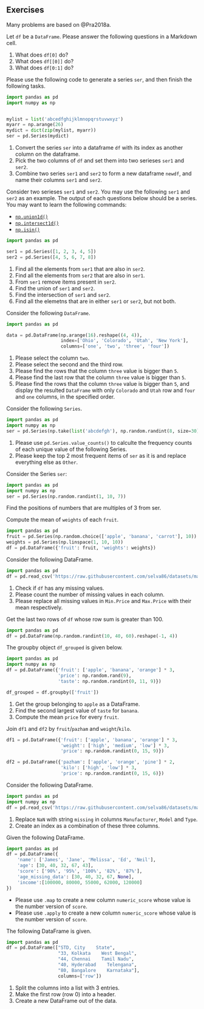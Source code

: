## Exercises
Many problems are based on @Pra2018a.



::: {#exr-}
Let `df` be a `DataFrame`. Please answer the following questions in a Markdown cell.

1. What does `df[0]` do?
2. What does `df[[0]]` do?
3. What does `df[0:1]` do?
:::



::: {#exr-}
Please use the following code to generate a series `ser`, and then finish the following tasks.

```python
import pandas as pd
import numpy as np


mylist = list('abcedfghijklmnopqrstuvwxyz')
myarr = np.arange(26)
mydict = dict(zip(mylist, myarr))
ser = pd.Series(mydict)
```

1. Convert the series `ser` into a dataframe `df` with its index as another column on the dataframe.
2. Pick the two columns of `df` and set them into two serieses `ser1` and `ser2`. 
3. Combine two series `ser1` and `ser2` to form a new dataframe `newdf`, and name their columns `ser1` and `ser2`.
:::




::: {#exr-}
Consider two serieses `ser1` and `ser2`. You may use the following `ser1` and `ser2` as an example. The output of each questions below should be a series. You may want to learn the following commands:

- [`np.union1d()`](https://numpy.org/doc/stable/reference/generated/numpy.union1d.html)
- [`np.intersect1d()`](https://numpy.org/doc/stable/reference/generated/numpy.intersect1d.html)
- [`np.isin()`](https://numpy.org/doc/stable/reference/generated/numpy.isin.html)

```python
import pandas as pd

ser1 = pd.Series([1, 2, 3, 4, 5])
ser2 = pd.Series([4, 5, 6, 7, 8])
```
1. Find all the elements from `ser1` that are also in `ser2`.
2. Find all the elements from `ser2` that are also in `ser1`.
3. From `ser1` remove items present in `ser2`.
4. Find the union of `ser1` and `ser2`.
5. Find the intersection of `ser1` and `ser2`.
6. Find all the elemetns that are in either `ser1` or `ser2`, but not both.
:::



::: {#exr-}
Consider the following `DataFrame`.

```python
import pandas as pd

data = pd.DataFrame(np.arange(16).reshape((4, 4)),
                    index=['Ohio', 'Colorado', 'Utah', 'New York'],
                    columns=['one', 'two', 'three', 'four'])
```

1. Please select the column `two`.
2. Please select the second and the third row.
3. Please find the rows that the column `three` value is bigger than `5`.
4. Please find the last row that the column `three` value is bigger than `5`.
5. Please find the rows that the column `three` value is bigger than `5`, and display the resulted `DataFrame` with only `Colorado` and `Utah` row and `four` and `one` columns, in the specified order.
:::


<!-- 
::: {#exr-}
## Some statistics
Please check the following commands and answer the following questions.

- [`np.percentile()`](https://numpy.org/doc/stable/reference/generated/numpy.percentile.html)

How to get the minimum, 25th percentile, median, 75th, and max of a numeric series? You may use the following Series as an example.

```python
import pandas as pd
ser = pd.Series(np.random.normal(10, 5, 25))
```


::: -->



::: {#exr-}
Consider the following `Series`.


```python
import pandas as pd
import numpy as np
ser = pd.Series(np.take(list('abcdefgh'), np.random.randint(8, size=30)))
```

1. Please use `pd.Series.value_counts()` to calculte the frequency counts of each unique value of the following Series.
2. Please keep the top 2 most frequent items of `ser` as it is and replace everything else as `Other`.
:::

<!-- 
::: {#exr-}
Please keep the top 2 most frequent items of `ser` as it is and replace everything else as `Other`.

```python
import pandas as pd
import numpy as np
ser = pd.Series(np.take(list('abcdefgh'), np.random.randint(8, size=30)))
```
::: -->

<!-- 
::: {#exr-}
Please use `pd.cut` or `pd.qcut` to bin the Series `ser` into 10 equal deciles. You may use the following `ser` as an example.

```python
import pandas as pd
ser = pd.Series(np.random.random(20))
```
::: -->


::: {#exr-}
Consider the Series `ser`:

```python
import pandas as pd
import numpy as np
ser = pd.Series(np.random.randint(1, 10, 7))
```
Find the positions of numbers that are multiples of 3 from ser.
:::






::: {#exr-}
Compute the mean of `weights` of each `fruit`.
```python
import pandas as pd
fruit = pd.Series(np.random.choice(['apple', 'banana', 'carrot'], 10))
weights = pd.Series(np.linspace(1, 10, 10))
df = pd.DataFrame({'fruit': fruit, 'weights': weights})
```
:::


::: {#exr-}
Consider the following DataFrame. 

```python
import pandas as pd
df = pd.read_csv('https://raw.githubusercontent.com/selva86/datasets/master/Cars93_miss.csv')
```

1. Check if `df` has any missing values.
2. Please count the number of missing values in each column.
3. Please replace all missing values in `Min.Price` and `Max.Price` with their mean respectively.

<!-- 3. In the original DataFrame, please replace the missing values in `Min.Price` with the column's mean and those in `Max.Price` with the column's median. -->
:::




<!-- 
::: {#exr-}
Replace the spaces in `my_str = 'dbc deb abed gade'` with the least frequent character.
::: -->
<!-- 

::: {#exr-}
Suppress scientific notations like `e-03` in `df` and print up to 4 numbers after decimal.

```python
import pandas as pd
import numpy as np
df = pd.DataFrame(np.random.random(4)**10, columns=['random'])
df
```

::: -->

<!-- 
::: {#exr-}
Format the values in column `random` of `df` as percentages.

```python
import pandas as pd
import numpy as np
df = pd.DataFrame(np.random.random(4), columns=['random'])
df
```

::: -->

<!-- 
::: {#exr-splitacolumnofadf}
`table3` can be downloaded from [here](assests/datasets/table3.csv). Please use the following code to get the `DataFrame`.

```python
import pandas as pd
table3 = pd.read_csv('assests/datasets/table3.csv', index_col='Unnamed: 0')
table3['newrate'] = table3['rate'].str.split('/')
```
Please read cases and populations from the column `newrate` and write them into columns to make the original `table3` tidy.
::: -->


::: {#exr-}
Get the last two rows of `df` whose row sum is greater than 100.

```python
import pandas as pd
df = pd.DataFrame(np.random.randint(10, 40, 60).reshape(-1, 4))
```
:::



::: {#exr-}
The groupby object `df_grouped` is given below.
```python
import pandas as pd
import numpy as np
df = pd.DataFrame({'fruit': ['apple', 'banana', 'orange'] * 3,
                   'price': np.random.rand(9),
                   'taste': np.random.randint(0, 11, 9)})

df_grouped = df.groupby(['fruit'])
```

1. Get the group belonging to `apple` as a DataFrame.
2. Find the second largest value of `taste` for `banana`.
3. Compute the mean `price` for every `fruit`.
:::


::: {#exr-}

Join `df1` and `df2` by `fruit`/`pazham` and `weight`/`kilo`.
```python
df1 = pd.DataFrame({'fruit': ['apple', 'banana', 'orange'] * 3,
                    'weight': ['high', 'medium', 'low'] * 3,
                    'price': np.random.randint(0, 15, 9)})

df2 = pd.DataFrame({'pazham': ['apple', 'orange', 'pine'] * 2,
                    'kilo': ['high', 'low'] * 3,
                    'price': np.random.randint(0, 15, 6)})
```

:::










::: {#exr-}
Consider the following DataFrame.

```python
import pandas as pd
import numpy as np
df = pd.read_csv('https://raw.githubusercontent.com/selva86/datasets/master/Cars93_miss.csv', usecols=[0,1,2,3,5])
```

1. Replace `NaN` with string `missing` in columns `Manufacturer`, `Model` and `Type`.
2. Create an index as a combination of these three columns.

:::


::: {#exr-}
Given the following DataFrame.

```python
import pandas as pd
df = pd.DataFrame({
    'name': ['James', 'Jane', 'Melissa', 'Ed', 'Neil'],
    'age': [30, 40, 32, 67, 43],
    'score': ['90%', '95%', '100%', '82%', '87%'],
    'age_missing_data': [30, 40, 32, 67, None],
    'income':[100000, 80000, 55000, 62000, 120000]
})
```
- Please use `.map` to create a new column `numeric_score` whose value is the number version of `score`. 
- Please use `.apply` to create a new column `numeric_score` whose value is the number version of `score`. 
:::





::: {#exr-}
The following DataFrame is given.

```python
import pandas as pd
df = pd.DataFrame(["STD, City    State",
                   "33, Kolkata    West Bengal",
                   "44, Chennai    Tamil Nadu",
                   "40, Hyderabad    Telengana",
                   "80, Bangalore    Karnataka"],
                   columns=['row'])
```

1. Split the columns into a list with 3 entries.
2. Make the first row (row 0) into a header.
3. Create a new DataFrame out of the data.
:::